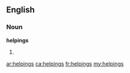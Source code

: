==English==
===Noun===
'''helpings'''
# {{plural of|[[helping]]}}

[[ar:helpings]]
[[ca:helpings]]
[[fr:helpings]]
[[my:helpings]]